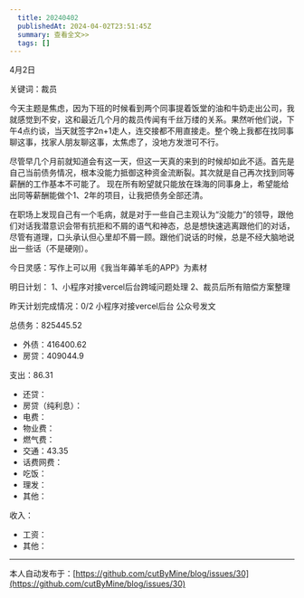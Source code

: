 ```yaml
---
  title: 20240402
  publishedAt: 2024-04-02T23:51:45Z
  summary: 查看全文>>
  tags: []
---
```


4月2日

关键词：裁员

今天主题是焦虑，因为下班的时候看到两个同事提着饭堂的油和牛奶走出公司，我就感觉到不安，这和最近几个月的裁员传闻有千丝万缕的关系。果然听他们说，下午4点约谈，当天就签字2n+1走人，连交接都不用直接走。整个晚上我都在找同事聊这事，找家人朋友聊这事，太焦虑了，没地方发泄可不行。

尽管早几个月前就知道会有这一天，但这一天真的来到的时候却如此不适。首先是自己当前债务情况，根本没能力抵御这种资金流断裂。其次就是自己再次找到同等薪酬的工作基本不可能了。
现在所有盼望就只能放在珠海的同事身上，希望能给出同等薪酬能做个1、2年的项目，让我把债务全部还清。

在职场上发现自己有一个毛病，就是对于一些自己主观认为“没能力”的领导，跟他们对话我潜意识会带有抗拒和不屑的语气和神态，总是想快速逃离跟他们的对话，尽管有道理，口头承认但心里却不屑一顾。跟他们说话的时候，总是不经大脑地说出一些话（不是硬刚）。

今日灵感：写作上可以用《我当年薅羊毛的APP》为素材

明日计划：
1、小程序对接vercel后台跨域问题处理
2、裁员后所有赔偿方案整理

昨天计划完成情况：0/2
小程序对接vercel后台
公众号发文

总债务：825445.52
- 外债：416400.62
- 房贷：409044.9

支出：86.31
- 还贷：
- 房贷（纯利息）：
- 电费：
- 物业费：
- 燃气费：
- 交通：43.35
- 话费网费：
- 吃饭：
- 理发：
- 其他：

收入：
- 工资：
- 其他：

---
本人自动发布于：[https://github.com/cutByMine/blog/issues/30](https://github.com/cutByMine/blog/issues/30)
